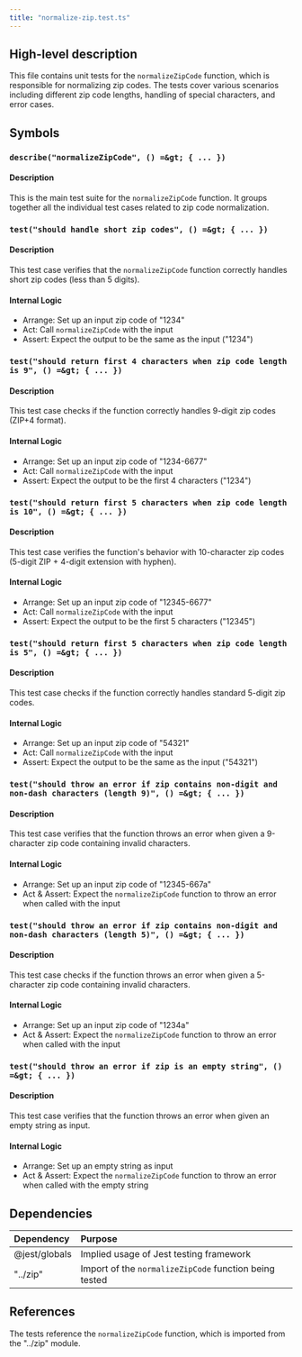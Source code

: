 ```yaml
---
title: "normalize-zip.test.ts"
---
```


## High-level description
This file contains unit tests for the `normalizeZipCode` function, which is responsible for normalizing zip codes. The tests cover various scenarios including different zip code lengths, handling of special characters, and error cases.

## Symbols

### `describe("normalizeZipCode", () =&gt; { ... })`
#### Description
This is the main test suite for the `normalizeZipCode` function. It groups together all the individual test cases related to zip code normalization.

### `test("should handle short zip codes", () =&gt; { ... })`
#### Description
This test case verifies that the `normalizeZipCode` function correctly handles short zip codes (less than 5 digits).

#### Internal Logic
- Arrange: Set up an input zip code of "1234"
- Act: Call `normalizeZipCode` with the input
- Assert: Expect the output to be the same as the input ("1234")

### `test("should return first 4 characters when zip code length is 9", () =&gt; { ... })`
#### Description
This test case checks if the function correctly handles 9-digit zip codes (ZIP+4 format).

#### Internal Logic
- Arrange: Set up an input zip code of "1234-6677"
- Act: Call `normalizeZipCode` with the input
- Assert: Expect the output to be the first 4 characters ("1234")

### `test("should return first 5 characters when zip code length is 10", () =&gt; { ... })`
#### Description
This test case verifies the function's behavior with 10-character zip codes (5-digit ZIP + 4-digit extension with hyphen).

#### Internal Logic
- Arrange: Set up an input zip code of "12345-6677"
- Act: Call `normalizeZipCode` with the input
- Assert: Expect the output to be the first 5 characters ("12345")

### `test("should return first 5 characters when zip code length is 5", () =&gt; { ... })`
#### Description
This test case checks if the function correctly handles standard 5-digit zip codes.

#### Internal Logic
- Arrange: Set up an input zip code of "54321"
- Act: Call `normalizeZipCode` with the input
- Assert: Expect the output to be the same as the input ("54321")

### `test("should throw an error if zip contains non-digit and non-dash characters (length 9)", () =&gt; { ... })`
#### Description
This test case verifies that the function throws an error when given a 9-character zip code containing invalid characters.

#### Internal Logic
- Arrange: Set up an input zip code of "12345-667a"
- Act & Assert: Expect the `normalizeZipCode` function to throw an error when called with the input

### `test("should throw an error if zip contains non-digit and non-dash characters (length 5)", () =&gt; { ... })`
#### Description
This test case checks if the function throws an error when given a 5-character zip code containing invalid characters.

#### Internal Logic
- Arrange: Set up an input zip code of "1234a"
- Act & Assert: Expect the `normalizeZipCode` function to throw an error when called with the input

### `test("should throw an error if zip is an empty string", () =&gt; { ... })`
#### Description
This test case verifies that the function throws an error when given an empty string as input.

#### Internal Logic
- Arrange: Set up an empty string as input
- Act & Assert: Expect the `normalizeZipCode` function to throw an error when called with the empty string

## Dependencies
| Dependency | Purpose |
|:-----------|:--------|
| @jest/globals | Implied usage of Jest testing framework |
| "../zip" | Import of the `normalizeZipCode` function being tested |

## References
The tests reference the `normalizeZipCode` function, which is imported from the "../zip" module.